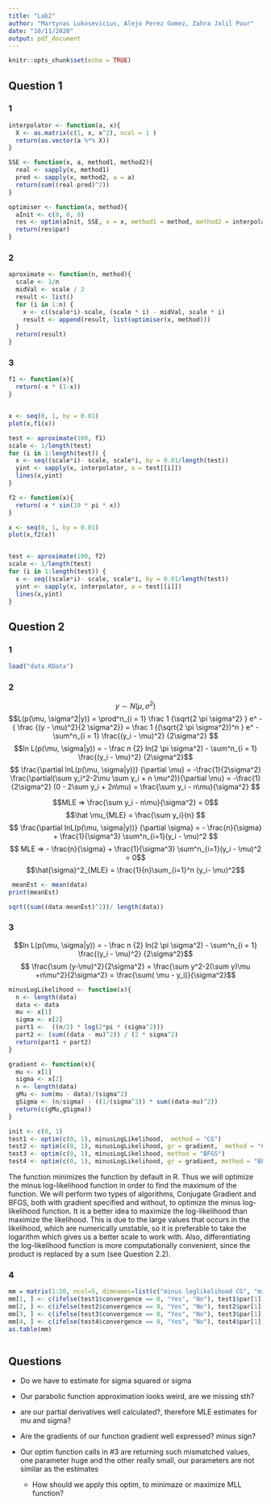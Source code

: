 ```yaml
---
title: "Lab2"
author: "Martynas Lukosevicius, Alejo Perez Gomez, Zahra Jalil Pour"
date: "10/11/2020"
output: pdf_document
---
```


```r
knitr::opts_chunk$set(echo = TRUE)
```

## Question 1

### 1
```r
interpolator <- function(a, x){
  X <- as.matrix(c(1, x, x^2), ncol = 1 )
  return(as.vector(a %*% X))
}

SSE <- function(x, a, method1, method2){
  real <- sapply(x, method1)
  pred <- sapply(x, method2, a = a)
  return(sum((real-pred)^2))
}

optimiser <- function(x, method){
  aInit <- c(0, 0, 0)
  res <- optim(aInit, SSE, x = x, method1 = method, method2 = interpolator)
  return(res$par)
}
```

### 2 
```r
aproximate <- function(n, method){
  scale <- 1/n
  midVal <- scale / 2
  result <- list()
  for (i in 1:n) {
    x <- c((scale*i)-scale, (scale * i) - midVal, scale * i)
    result <- append(result, list(optimiser(x, method)))
  }
  return(result)
}
```

### 3
```r
f1 <- function(x){
  return(-x * (1-x))
}


x <- seq(0, 1, by = 0.01)
plot(x,f1(x))

test <- aproximate(100, f1)
scale <- 1/length(test)
for (i in 1:length(test)) {
  x <- seq((scale*i)- scale, scale*i, by = 0.01/length(test))
  yint <- sapply(x, interpolator, a = test[[i]])
  lines(x,yint)
}
```

```r

f2 <- function(x){
  return(-x * sin(10 * pi * x))
}

x <- seq(0, 1, by = 0.01)
plot(x,f2(x))


test <- aproximate(100, f2)
scale <- 1/length(test)
for (i in 1:length(test)) {
  x <- seq((scale*i)- scale, scale*i, by = 0.01/length(test))
  yint <- sapply(x, interpolator, a = test[[i]])
  lines(x,yint)
}
```

## Question 2
### 1
```r
load("data.RData")
```

### 2
$$y \sim N(\mu, \sigma^2)$$
$$L(p(\mu, \sigma^2|y)) = \prod^n_{i = 1} \frac 1 {\sqrt{2 \pi \sigma^2} } e^ - { \frac {(y - \mu)^2}{2 \sigma^2}} = \frac 1 {(\sqrt{2 \pi \sigma^2})^n } e^ - \sum^n_{i = 1} \frac{(y_i - \mu)^2} {2\sigma^2} $$
$$ln L(p(\mu, \sigma|y)) = - \frac n {2} ln(2 \pi \sigma^2) - \sum^n_{i = 1} \frac{(y_i - \mu)^2} {2\sigma^2}$$
$$ \frac{\partial lnL(p(\mu, \sigma|y))} {\partial \mu} = -\frac{1}{2\sigma^2} \frac{\partial(\sum y_i^2-2\mu \sum y_i + n \mu^2)}{\partial \mu} = -\frac{1}{2\sigma^2} (0 - 2\sum y_i + 2n\mu) = \frac{\sum y_i - n\mu}{\sigma^2} $$

$$MLE => \frac{\sum y_i - n\mu}{\sigma^2} = 0$$
$$\hat \mu_{MLE} = \frac{\sum y_i}{n} $$
$$ \frac{\partial lnL(p(\mu, \sigma|y))} {\partial \sigma} = - \frac{n}{\sigma} + \frac{1}{\sigma^3} \sum^n_{i=1}(y_i - \mu)^2 $$
$$ MLE => - \frac{n}{\sigma} + \frac{1}{\sigma^3} \sum^n_{i=1}(y_i - \mu)^2 = 0$$
$$\hat{\sigma}^2_{MLE} = \frac{1}{n}\sum_{i=1}^n (y_i- \mu)^2$$
```r
 meanEst <- mean(data)
print(meanEst)

sqrt((sum((data-meanEst)^2))/ length(data))
```
### 3

$$ln L(p(\mu, \sigma|y)) = - \frac n {2} ln(2 \pi \sigma^2) - \sum^n_{i = 1} \frac{(y_i - \mu)^2} {2\sigma^2}$$
$$ \frac{\sum (y-\mu)^2}{2\sigma^2} = \frac{\sum y^2-2(\sum y)\mu +n\mu^2}{2\sigma^2} = \frac{\sum( \mu - y_i)}{\sigma^2}$$
```r


minusLogLikelihood <- function(x){
  n <- length(data)
  data <- data
  mu <- x[1]
  sigma <- x[2]
  part1 <-  ((n/2) * log(2*pi * (sigma^2)))
  part2 <- (sum((data - mu)^2)) / (2 * sigma^2)
  return(part1 + part2)
}

gradient <- function(x){
  mu <- x[1]
  sigma <- x[2]
  n <- length(data)
  gMu <- sum(mu - data)/(sigma^2)
  gSigma <- (n/sigma) - ((1/(sigma^3)) * sum((data-mu)^2))
  return(c(gMu,gSigma))
}

init <- c(0, 1)
test1 <- optim(c(0, 1), minusLogLikelihood,  method = "CG")
test2 <- optim(c(0, 1), minusLogLikelihood, gr = gradient,  method = "CG")
test3 <- optim(c(0, 1), minusLogLikelihood, method = "BFGS")
test4 <- optim(c(0, 1), minusLogLikelihood, gr = gradient, method = "BFGS")

```

The function \texttt{optim()} minimizes the function by default in R. Thus we will optimize the minus log-likelihood function in order to find the maximum of the function. We will perform two types of algorithms, Conjugate Gradient and BFGS, both with gradient specified and without, to optimize the minus log-likelihood function. It is a better idea to maximize the log-likelihood than maximize the likelihood. This is due to the large values that occurs in the likelihood, which are numerically unstable, so it is preferable to take the logarithm which gives us a better scale to work with. Also, differentiating the log-likelihood function is more computationally convenient, since the product is replaced by a sum (see Question 2.2). 


### 4
```r

mm = matrix(1:20, ncol=5, dimnames=list(c("minus loglikelihood CG", "minus loglikelihood CG gradient","minus loglikelihood BFGS" ,"minus loglikelihood BFGS gradient"), c("converge", "mean", "variance", "n. of functions", "n. of gradients")))
mm[1, ] <- c(ifelse(test1$convergence == 0, "Yes", "No"), test1$par[1], test1$par[2], test1$counts[1], test1$counts[2])
mm[2, ] <- c(ifelse(test2$convergence == 0, "Yes", "No"), test2$par[1], test2$par[2], test2$counts[1], test2$counts[2])
mm[3, ] <- c(ifelse(test3$convergence == 0, "Yes", "No"), test3$par[1], test3$par[2], test3$counts[1], test3$counts[2])
mm[4, ] <- c(ifelse(test4$convergence == 0, "Yes", "No"), test4$par[1], test4$par[2], test4$counts[1], test4$counts[2])
as.table(mm)



```



## Questions


- Do we have to estimate for sigma squared or sigma

- Our parabolic function approximation looks weird, are we missing sth?

- are our partial derivatives well calculated?, therefore MLE estimates for mu and sigma?

- Are the gradients of our function  gradient well expressed? minus sign?

- Our optim function calls in #3 are returning such mismatched values, one parameter huge and the other really small, our parameters are not similar as the estimates

  - How should we apply this optim, to minimaze or maximize MLL function?
